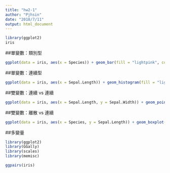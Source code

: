 ```yaml
---
title: "hw2-1"
author: "Pjhsin"
date: "2018/7/11"
output: html_document
---
```


```r
library(ggplot2)
iris
```

##單變數：類別型
```r
ggplot(data = iris, aes(x = Species)) + geom_bar(fill = "lightpink", colour = "black")
```

##單變數：連續型
```r
ggplot(data = iris, aes(x = Sepal.Length)) + geom_histogram(fill = "lightpink", colour = "black")
```

##雙變數：連續 vs 連續
```r
ggplot(data = iris, aes(x = Sepal.Length, y = Sepal.Width)) + geom_point()
```

##雙變數：離散 vs 連續
```r
ggplot(data = iris, aes(x = Species, y = Sepal.Length)) + geom_boxplot()
```

##多變量
```r
library(ggplot2)
library(GGally)
library(scales)
library(memisc)

ggpairs(iris)
```